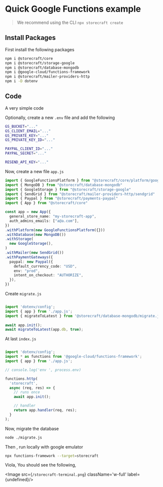 # Quick Google Functions example

> We recommend using the CLI `npx storecraft create`

## Install Packages

First install the following packages

```bash
npm i @storecraft/core 
npm i @storecraft/storage-google
npm i @storecraft/database-mongodb
npm i @google-cloud/functions-framework
npm i @storecraft/mailer-providers-http
npm i -D dotenv
```

## Code

A very simple code

Optionally, create a new `.env` file and add the following

```bash
GS_BUCKET="..."
GS_CLIENT_EMAIL="..."
GS_PRIVATE_KEY="..."
GS_PRIVATE_KEY_ID="..."

PAYPAL_CLIENT_ID="..."
PAYPAL_SECRET="..."

RESEND_API_KEY="..."
```

Now, create a new file `app.js`

```ts
import { GoogleFunctionsPlatform } from "@storecraft/core/platform/google-functions"
import { MongoDB } from "@storecraft/database-mongodb"
import { GoogleStorage } from "@storecraft/storage-google"
import { SendGrid } from "@storecraft/mailer-providers-http/sendgrid"
import { Paypal } from "@storecraft/payments-paypal"
import { App } from "@storecraft/core"

const app = new App({
  general_store_name: "my-storecraft-app",
  auth_admins_emails: ["a@a.com"],
})
.withPlatform(new GoogleFunctionsPlatform({}))
.withDatabase(new MongoDB())
.withStorage(
  new GoogleStorage(),
)
.withMailer(new SendGrid())
.withPaymentGateways({
  paypal: new Paypal({
    default_currency_code: "USD",
    env: "prod",
    intent_on_checkout: "AUTHORIZE",
  }),
})

```

Create `migrate.js`

```ts

import 'dotenv/config';
import { app } from './app.js';
import { migrateToLatest } from '@storecraft/database-mongodb/migrate.js';
 
await app.init();
await migrateToLatest(app.db, true);

```

At last `index.js`

```ts

import 'dotenv/config';
import * as functions from '@google-cloud/functions-framework';
import { app } from './app.js';

// console.log('env ', process.env)

functions.http(
  'storecraft',
  async (req, res) => {
    // runs once
    await app.init();

    // handler
    return app.handler(req, res);
  }
);

```


Now, migrate the database

```bash
node ./migrate.js
```

Then , run locally with google emulator
```bash
npx functions-framework --target=storecraft
```


Viola, You should see the following,

<Image src={`/storecraft-terminal.png`} className='w-full' 
       label={undefined}/>